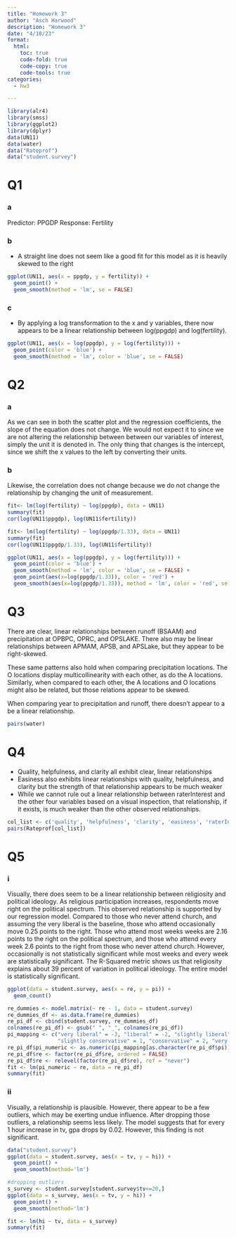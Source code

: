```yaml
---
title: "Homework 3"
author: "Asch Harwood"
description: "Homework 3"
date: "4/10/23"
format:
  html:
    toc: true
    code-fold: true
    code-copy: true
    code-tools: true
categories:
  - hw3

---
```



```r
library(alr4)
library(smss)
library(ggplot2)
library(dplyr)
data(UN11)
data(water)
data("Rateprof")
data("student.survey")
```

# Q1

### a

Predictor: PPGDP
Response:  Fertility

### b

- A straight line does not seem like a good fit for this model as it is heavily skewed to the right

```r
ggplot(UN11, aes(x = ppgdp, y = fertility)) +
  geom_point() +
  geom_smooth(method = 'lm', se = FALSE)
```

### c

- By applying a log transformation to the x and y variables, there now appears to be a linear relationship between log(ppgdp) and log(fertility).

```r

ggplot(UN11, aes(x = log(ppgdp), y = log(fertility))) +
  geom_point(color = 'blue') +
  geom_smooth(method = 'lm', color = 'blue', se = FALSE) 
```


# Q2

### a

As we can see in both the scatter plot and the regression coefficients, the slope of the equation does not change. We would not expect it to since we are not altering the relationship between between our variables of interest, simply the unit it is denoted in. The only thing that changes is the intercept, since we shift the x values to the left by converting their units. 

### b

Likewise, the correlation does not change because we do not change the relationship by changing the unit of measurement.

```r
fit<- lm(log(fertility) ~ log(ppgdp), data = UN11)
summary(fit)
cor(log(UN11$ppgdp), log(UN11$fertility))
```

```r
fit<- lm(log(fertility) ~ log(ppgdp/1.33), data = UN11)
summary(fit)
cor(log(UN11$ppgdp/1.33), log(UN11$fertility))
```

```r
ggplot(UN11, aes(x = log(ppgdp), y = log(fertility))) +
  geom_point(color = 'blue') +
  geom_smooth(method = 'lm', color = 'blue', se = FALSE) +
  geom_point(aes(x=log(ppgdp/1.33)), color = 'red') +
  geom_smooth(aes(x=log(ppgdp/1.33)), method = 'lm', color = 'red', se = FALSE)
```

# Q3

There are clear, linear relationships between runoff (BSAAM) and precipitation at OPBPC, OPRC, and OPSLAKE. There also may be linear relationships between APMAM, APSB, and APSLake, but they appear to be right-skewed. 

These same patterns also hold when comparing precipitation locations. The O locations display multicollinearity with each other, as do the A locations. Similarly, when compared to each other, the A locations and O locations might also be related, but those relations appear to be skewed. 

When comparing year to precipitation and runoff, there doesn't appear to a be a linear relationship. 


```r
pairs(water)
```


# Q4

- Quality, helpfulness, and clarity all exhibit clear, linear relationships
- Easiness also exhibits linear relationships with quality, helpfulness, and clarity but the strength of that relationship appears to be much weaker
- While we cannot rule out a linear relationship between raterInterest and the other four variables based on a visual inspection, that relationship, if it exists, is much weaker than the other observed relationships.
```r
col_list <- c('quality', 'helpfulness', 'clarity', 'easiness', 'raterInterest')
pairs(Rateprof[col_list])
```


# Q5

### i

Visually, there does seem to be a linear relationship between religiosity and political ideology. As religious participation increases, respondents move right on the political spectrum. This observed relationship is supported by our regression model. Compared to those who never attend church, and assuming the very liberal is the baseline, those who attend occasionally move 0.25 points to the right. Those who attend most weeks weeks are 2.16 points to the right on the political spectrum, and those who attend every week 2.6 points to the right from those who never attend church. However, occasionally is not statistically significant while most weeks and every week are statistically significant. The R-Squared metric shows us that religiosity explains about 39 percent of variation in political ideology. The entire model is statistically significant.


```r
ggplot(data = student.survey, aes(x = re, y = pi)) + 
  geom_count()
```



```r
re_dummies <- model.matrix(~ re - 1, data = student.survey)
re_dummies_df <- as.data.frame(re_dummies)
re_pi_df <- cbind(student.survey, re_dummies_df)
colnames(re_pi_df) <- gsub(" ", "_", colnames(re_pi_df))
pi_mapping <- c("very liberal" = -3, "liberal" = -2, "slightly liberal" = -1, "moderate" = 0, 
                "slightly conservative" = 1, "conservative" = 2, "very conservative" = 3)
re_pi_df$pi_numeric <- as.numeric(pi_mapping[as.character(re_pi_df$pi)])
re_pi_df$re <- factor(re_pi_df$re, ordered = FALSE)
re_pi_df$re <- relevel(factor(re_pi_df$re), ref = "never")
fit <- lm(pi_numeric ~ re, data = re_pi_df)
summary(fit)
```

### ii

Visually, a relationship is plausible. However, there appear to be a few outliers, which may be exerting undue influence. After dropping those outliers, a relationship seems less likely. The model suggests that for every 1 hour increase in tv, gpa drops by 0.02. However, this finding is not significant.

```r
data("student.survey")
ggplot(data = student.survey, aes(x = tv, y = hi)) +
  geom_point() +
  geom_smooth(method='lm')
```
```r
#dropping outliers
s_survey <- student.survey[student.survey$tv<=20,]
ggplot(data = s_survey, aes(x = tv, y = hi)) +
  geom_point() +
  geom_smooth(method='lm')
```


```r
fit <- lm(hi ~ tv, data = s_survey)
summary(fit)
```




